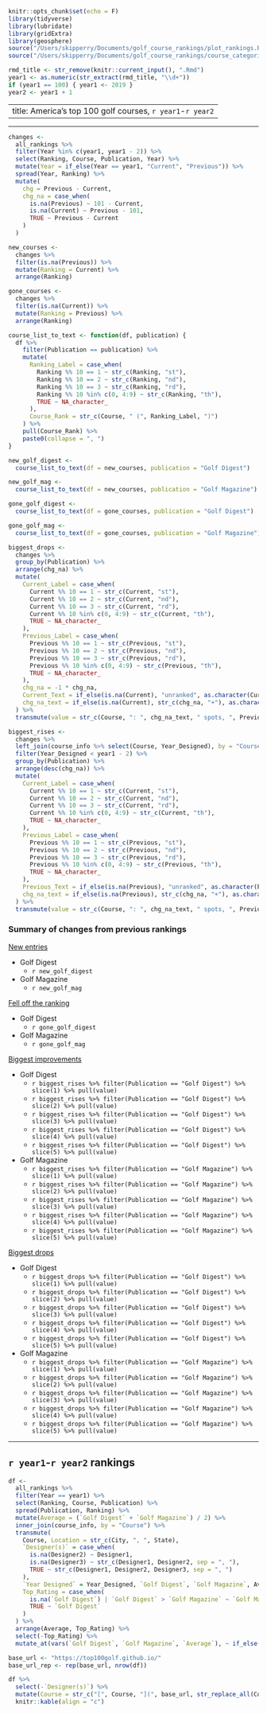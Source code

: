 ```r
knitr::opts_chunk$set(echo = F)
library(tidyverse)
library(lubridate)
library(gridExtra)
library(geosphere)
source("/Users/skipperry/Documents/golf_course_rankings/plot_rankings.R")
source("/Users/skipperry/Documents/golf_course_rankings/course_categories.R")
```

```r
rmd_title <- str_remove(knitr::current_input(), ".Rmd")
year1 <- as.numeric(str_extract(rmd_title, "\\d+"))
if (year1 == 100) { year1 <- 2019 }
year2 <- year1 + 1
```

---
title: America's top 100 golf courses, `r year1`-`r year2`
---

***

```r
changes <- 
  all_rankings %>% 
  filter(Year %in% c(year1, year1 - 2)) %>% 
  select(Ranking, Course, Publication, Year) %>% 
  mutate(Year = if_else(Year == year1, "Current", "Previous")) %>% 
  spread(Year, Ranking) %>% 
  mutate(
    chg = Previous - Current,
    chg_na = case_when(
      is.na(Previous) ~ 101 - Current,
      is.na(Current) ~ Previous - 101,
      TRUE ~ Previous - Current
    )
  )

new_courses <- 
  changes %>% 
  filter(is.na(Previous)) %>% 
  mutate(Ranking = Current) %>% 
  arrange(Ranking)

gone_courses <- 
  changes %>% 
  filter(is.na(Current)) %>% 
  mutate(Ranking = Previous) %>% 
  arrange(Ranking)

course_list_to_text <- function(df, publication) {
  df %>% 
    filter(Publication == publication) %>% 
    mutate(
      Ranking_Label = case_when(
        Ranking %% 10 == 1 ~ str_c(Ranking, "st"),
        Ranking %% 10 == 2 ~ str_c(Ranking, "nd"),
        Ranking %% 10 == 3 ~ str_c(Ranking, "rd"),
        Ranking %% 10 %in% c(0, 4:9) ~ str_c(Ranking, "th"),
        TRUE ~ NA_character_
      ),
      Course_Rank = str_c(Course, " (", Ranking_Label, ")")
    ) %>% 
    pull(Course_Rank) %>% 
    paste0(collapse = ", ")
}

new_golf_digest <-
  course_list_to_text(df = new_courses, publication = "Golf Digest")

new_golf_mag <-
  course_list_to_text(df = new_courses, publication = "Golf Magazine")

gone_golf_digest <-
  course_list_to_text(df = gone_courses, publication = "Golf Digest")

gone_golf_mag <-
  course_list_to_text(df = gone_courses, publication = "Golf Magazine")

biggest_drops <-
  changes %>% 
  group_by(Publication) %>% 
  arrange(chg_na) %>% 
  mutate(
    Current_Label = case_when(
      Current %% 10 == 1 ~ str_c(Current, "st"),
      Current %% 10 == 2 ~ str_c(Current, "nd"),
      Current %% 10 == 3 ~ str_c(Current, "rd"),
      Current %% 10 %in% c(0, 4:9) ~ str_c(Current, "th"),
      TRUE ~ NA_character_
    ),
    Previous_Label = case_when(
      Previous %% 10 == 1 ~ str_c(Previous, "st"),
      Previous %% 10 == 2 ~ str_c(Previous, "nd"),
      Previous %% 10 == 3 ~ str_c(Previous, "rd"),
      Previous %% 10 %in% c(0, 4:9) ~ str_c(Previous, "th"),
      TRUE ~ NA_character_
    ),
    chg_na = -1 * chg_na, 
    Current_Text = if_else(is.na(Current), "unranked", as.character(Current_Label)),
    chg_na_text = if_else(is.na(Current), str_c(chg_na, "+"), as.character(chg_na))
  ) %>% 
  transmute(value = str_c(Course, ": ", chg_na_text, " spots, ", Previous_Label, " to ", Current_Text))

biggest_rises <-
  changes %>% 
  left_join(course_info %>% select(Course, Year_Designed), by = "Course") %>% 
  filter(Year_Designed < year1 - 2) %>% 
  group_by(Publication) %>% 
  arrange(desc(chg_na)) %>% 
  mutate(
    Current_Label = case_when(
      Current %% 10 == 1 ~ str_c(Current, "st"),
      Current %% 10 == 2 ~ str_c(Current, "nd"),
      Current %% 10 == 3 ~ str_c(Current, "rd"),
      Current %% 10 %in% c(0, 4:9) ~ str_c(Current, "th"),
      TRUE ~ NA_character_
    ),
    Previous_Label = case_when(
      Previous %% 10 == 1 ~ str_c(Previous, "st"),
      Previous %% 10 == 2 ~ str_c(Previous, "nd"),
      Previous %% 10 == 3 ~ str_c(Previous, "rd"),
      Previous %% 10 %in% c(0, 4:9) ~ str_c(Previous, "th"),
      TRUE ~ NA_character_
    ),
    Previous_Text = if_else(is.na(Previous), "unranked", as.character(Previous_Label)),
    chg_na_text = if_else(is.na(Previous), str_c(chg_na, "+"), as.character(chg_na))
  ) %>% 
  transmute(value = str_c(Course, ": ", chg_na_text, " spots, ", Previous_Text, " to ", Current_Label))
```

### Summary of changes from previous rankings

<u>New entries</u>

* Golf Digest
  * `r new_golf_digest`
* Golf Magazine
  * `r new_golf_mag`
  
<u>Fell off the ranking</u>

* Golf Digest
  * `r gone_golf_digest`
* Golf Magazine
  * `r gone_golf_mag`

<u>Biggest improvements</u>

  * Golf Digest
    * `r biggest_rises %>% filter(Publication == "Golf Digest") %>% slice(1) %>% pull(value)`
    * `r biggest_rises %>% filter(Publication == "Golf Digest") %>% slice(2) %>% pull(value)`
    * `r biggest_rises %>% filter(Publication == "Golf Digest") %>% slice(3) %>% pull(value)`
    * `r biggest_rises %>% filter(Publication == "Golf Digest") %>% slice(4) %>% pull(value)`
    * `r biggest_rises %>% filter(Publication == "Golf Digest") %>% slice(5) %>% pull(value)`
  * Golf Magazine
    * `r biggest_rises %>% filter(Publication == "Golf Magazine") %>% slice(1) %>% pull(value)`
    * `r biggest_rises %>% filter(Publication == "Golf Magazine") %>% slice(2) %>% pull(value)`
    * `r biggest_rises %>% filter(Publication == "Golf Magazine") %>% slice(3) %>% pull(value)`
    * `r biggest_rises %>% filter(Publication == "Golf Magazine") %>% slice(4) %>% pull(value)`
    * `r biggest_rises %>% filter(Publication == "Golf Magazine") %>% slice(5) %>% pull(value)`

<u>Biggest drops</u>

  * Golf Digest
    * `r biggest_drops %>% filter(Publication == "Golf Digest") %>% slice(1) %>% pull(value)`
    * `r biggest_drops %>% filter(Publication == "Golf Digest") %>% slice(2) %>% pull(value)`
    * `r biggest_drops %>% filter(Publication == "Golf Digest") %>% slice(3) %>% pull(value)`
    * `r biggest_drops %>% filter(Publication == "Golf Digest") %>% slice(4) %>% pull(value)`
    * `r biggest_drops %>% filter(Publication == "Golf Digest") %>% slice(5) %>% pull(value)`
  * Golf Magazine
    * `r biggest_drops %>% filter(Publication == "Golf Magazine") %>% slice(1) %>% pull(value)`
    * `r biggest_drops %>% filter(Publication == "Golf Magazine") %>% slice(2) %>% pull(value)`
    * `r biggest_drops %>% filter(Publication == "Golf Magazine") %>% slice(3) %>% pull(value)`
    * `r biggest_drops %>% filter(Publication == "Golf Magazine") %>% slice(4) %>% pull(value)`
    * `r biggest_drops %>% filter(Publication == "Golf Magazine") %>% slice(5) %>% pull(value)`
    
***

## `r year1`-`r year2` rankings 

```r
df <- 
  all_rankings %>% 
  filter(Year == year1) %>% 
  select(Ranking, Course, Publication) %>% 
  spread(Publication, Ranking) %>% 
  mutate(Average = (`Golf Digest` + `Golf Magazine`) / 2) %>% 
  inner_join(course_info, by = "Course") %>% 
  transmute(
    Course, Location = str_c(City, ", ", State), 
    `Designer(s)` = case_when(
      is.na(Designer2) ~ Designer1,
      is.na(Designer3) ~ str_c(Designer1, Designer2, sep = ", "),
      TRUE ~ str_c(Designer1, Designer2, Designer3, sep = ", ")
    ),
    `Year Designed` = Year_Designed, `Golf Digest`, `Golf Magazine`, Average,
    Top_Rating = case_when(
      is.na(`Golf Digest`) | `Golf Digest` > `Golf Magazine` ~ `Golf Magazine`,
      TRUE ~ `Golf Digest`
    )
  ) %>% 
  arrange(Average, Top_Rating) %>% 
  select(-Top_Rating) %>% 
  mutate_at(vars(`Golf Digest`, `Golf Magazine`, `Average`), ~ if_else(is.na(.), '-', as.character(.)))

base_url <- "https://top100golf.github.io/"
base_url_rep <- rep(base_url, nrow(df))

df %>% 
  select(-`Designer(s)`) %>% 
  mutate(Course = str_c("[", Course, "](", base_url, str_replace_all(Course, "\\(|\\)|\\s|\\'", "-"), ".html)")) %>% 
  knitr::kable(align = "c")
```
